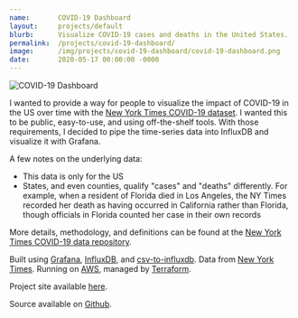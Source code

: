 ```yaml
---
name:       COVID-19 Dashboard
layout:     projects/default
blurb:      Visualize COVID-19 cases and deaths in the United States.
permalink:  /projects/covid-19-dashboard/
image:      /img/projects/covid-19-dashboard/covid-19-dashboard.png
date:       2020-05-17 00:00:00 -0000
---
```


![COVID-19 Dashboard](/img/projects/covid-19-dashboard/covid-19-dashboard.png)

I wanted to provide a way for people to visualize the impact of COVID-19 in the US over time with the [New York Times COVID-19 dataset](https://github.com/nytimes/covid-19-data). I wanted this to be public, easy-to-use, and using off-the-shelf tools. With those requirements, I decided to pipe the time-series data into InfluxDB and visualize it with Grafana.

A few notes on the underlying data:
- This data is only for the US
- States, and even counties, qualify "cases" and "deaths" differently. For example, when a resident of Florida died in Los Angeles, the NY Times recorded her death as having occurred in California rather than Florida, though officials in Florida counted her case in their own records

More details, methodology, and definitions can be found at the [New York Times COVID-19 data repository](https://github.com/nytimes/covid-19-data).

Built using [Grafana](https://grafana.com/), [InfluxDB](https://www.influxdata.com/), and [csv-to-influxdb](https://github.com/fabio-miranda/csv-to-influxdb). Data from [New York Times](https://github.com/nytimes/covid-19-data). Running on [AWS](https://aws.amazon.com/), managed by [Terraform](https://www.terraform.io/).

Project site available [here](https://labs.ryanrishi.com/covid-19-dashboard/).

Source available on [Github](https://github.com/ryanrishi/covid-19-grafana).
